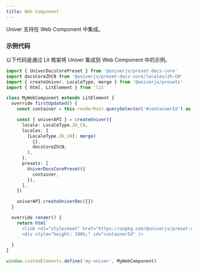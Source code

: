 ```yaml
---
title: Web Component
---
```


Univer 支持在 Web Component 中集成。

<PlaygroundFrame lang="zh-CN" slug="docs/lit" clickToShow />

### 示例代码

以下代码是通过 Lit 框架将 Univer 集成到 Web Component 中的示例。

```typescript
import { UniverDocsCorePreset } from '@univerjs/preset-docs-core'
import docsCoreZhCN from '@univerjs/preset-docs-core/locales/zh-CN'
import { createUniver, LocaleType, merge } from '@univerjs/presets'
import { html, LitElement } from 'lit'

class MyWebComponent extends LitElement {
  override firstUpdated() {
    const container = this.renderRoot.querySelector('#containerId') as HTMLDivElement

    const { univerAPI } = createUniver({
      locale: LocaleType.ZH_CN,
      locales: {
        [LocaleType.ZH_CN]: merge(
          {},
          docsCoreZhCN,
        ),
      },
      presets: [
        UniverDocsCorePreset({
          container,
        }),
      ],
    })

    univerAPI.createUniverDoc({})
  }

  override render() {
    return html`
      <link rel="stylesheet" href="https://unpkg.com/@univerjs/preset-docs-core/lib/index.css">
      <div style="height: 100%;" id="containerId" />
    `
  }
}

window.customElements.define('my-univer', MyWebComponent)
```
